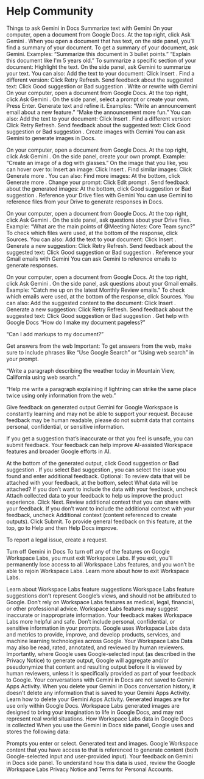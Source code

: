 # Help Community


Things to ask Gemini in Docs
Summarize text with Gemini
On your computer, open a document from Google Docs.
At the top right, click Ask Gemini .
When you open a document that has text, on the side panel, you’ll find a summary of your document.
To get a summary of your document, ask Gemini.
Examples:
“Summarize this document in 3 bullet points.”
“Explain this document like I'm 5 years old.”
To summarize a specific section of your document:
Highlight the text.
On the side panel, ask Gemini to summarize your text.
You can also:
Add the text to your document: Click Insert .
Find a different version: Click Retry Refresh.
Send feedback about the suggested text: Click Good suggestion  or Bad suggestion .
Write or rewrite with Gemini
On your computer, open a document from Google Docs.
At the top right, click Ask Gemini .
On the side panel, select a prompt or create your own.
Press Enter.
Generate text and refine it.
Examples:
“Write an announcement email about a new feature.”
“Make the announcement more fun.”
You can also:
Add the text to your document: Click Insert .
Find a different version: Click Retry Refresh.
Send feedback about the suggested text: Click Good suggestion  or Bad suggestion .
Create images with Gemini
You can ask Gemini to generate images in Docs.

On your computer, open a document from Google Docs.
At the top right, click Ask Gemini .
On the side panel, create your own prompt.
Example: “Create an image of a dog with glasses.”
On the image that you like, you can hover over to:
Insert an image: Click Insert .
Find similar images: Click Generate more .
You can also:
Find more images: At the bottom, click Generate more .
Change your prompt: Click Edit prompt .
Send feedback about the generated images: At the bottom, click Good suggestion  or Bad suggestion .
Reference your Drive files with Gemini
You can use Gemini to reference files from your Drive to generate responses in Docs.

On your computer, open a document from Google Docs.
At the top right, click Ask Gemini .
On the side panel, ask questions about your Drive files.
Example: “What are the main points of @Meeting Notes: Core Team sync?"
To check which files were used, at the bottom of the response, click Sources.
You can also:
Add the text to your document: Click Insert .
Generate a new suggestion: Click Retry Refresh.
Send feedback about the suggested text: Click Good suggestion  or Bad suggestion .
Reference your Gmail emails with Gemini
You can ask Gemini to reference emails to generate responses.

On your computer, open a document from Google Docs.
At the top right, click Ask Gemini .
On the side panel, ask questions about your Gmail emails.
Example: “Catch me up on the latest Monthly Review emails.”
To check which emails were used, at the bottom of the response, click Sources.
You can also:
Add the suggested content to the document: Click Insert .
Generate a new suggestion: Click Retry Refresh.
Send feedback about the suggested text: Click Good suggestion  or Bad suggestion .
Get help with Google Docs
“How do I make my document pageless?”

“Can I add markups to my document?”

Get answers from the web
Important: To get answers from the web, make sure to include phrases like “Use Google Search” or “Using web search” in your prompt.

“Write a paragraph describing the weather today in Mountain View, California using web search.”

“Help me write a paragraph explaining if lightning can strike the same place twice using only information from the web.”

Give feedback on generated output
Gemini for Google Workspace is constantly learning and may not be able to support your request. Because feedback may be human readable, please do not submit data that contains personal, confidential, or sensitive information.

If you get a suggestion that’s inaccurate or that you feel is unsafe, you can submit feedback. Your feedback can help improve AI-assisted Workspace features and broader Google efforts in AI.

At the bottom of the generated output, click Good suggestion  or Bad suggestion .
If you select Bad suggestion , you can select the issue you found and enter additional feedback.
Optional:
To review data that will be attached with your feedback, at the bottom, select What data will be attached? 
If you don’t want to include the data with your feedback, uncheck Attach collected data to your feedback to help us improve the product experience.
Click Next.
Review additional context that you can share with your feedback.
If you don’t want to include the additional context with your feedback, uncheck Additional context (content referenced to create outputs).
Click Submit.
To provide general feedback on this feature, at the top, go to Help and then Help Docs improve.

To report a legal issue, create a request.

Turn off Gemini in Docs
To turn off any of the features on Google Workspace Labs, you must exit Workspace Labs. If you exit, you’ll permanently lose access to all Workspace Labs features, and you won’t be able to rejoin Workspace Labs. Learn more about how to exit Workspace Labs.

Learn about Workspace Labs feature suggestions
Workspace Labs feature suggestions don’t represent Google’s views, and should not be attributed to Google.
Don’t rely on Workspace Labs features as medical, legal, financial, or other professional advice.
Workspace Labs features may suggest inaccurate or inappropriate information. Your feedback makes Workspace Labs more helpful and safe.
Don’t include personal, confidential, or sensitive information in your prompts.
Google uses Workspace Labs data and metrics to provide, improve, and develop products, services, and machine learning technologies across Google.
Your Workspace Labs Data may also be read, rated, annotated, and reviewed by human reviewers. Importantly, where Google uses Google-selected input (as described in the Privacy Notice) to generate output, Google will aggregate and/or pseudonymize that content and resulting output before it is viewed by human reviewers, unless it is specifically provided as part of your feedback to Google.
Your conversations with Gemini in Docs are not saved to Gemini Apps Activity. When you delete your Gemini in Docs conversation history, it doesn't delete any information that is saved to your Gemini Apps Activity. Learn how to delete your Gemini Apps Activity.
Generated images are for use only within Google Docs.
Workspace Labs generated images are designed to bring your imagination to life in Google Docs, and may not represent real world situations.
How Workspace Labs data in Google Docs is collected
When you use the Gemini in Docs side panel, Google uses and stores the following data:

Prompts you enter or select.
Generated text and images.
Google Workspace content that you have access to that is referenced to generate content (both Google-selected input and user-provided input).
Your feedback on Gemini in Docs side panel.
To understand how this data is used, review the Google Workspace Labs Privacy Notice and Terms for Personal Accounts.